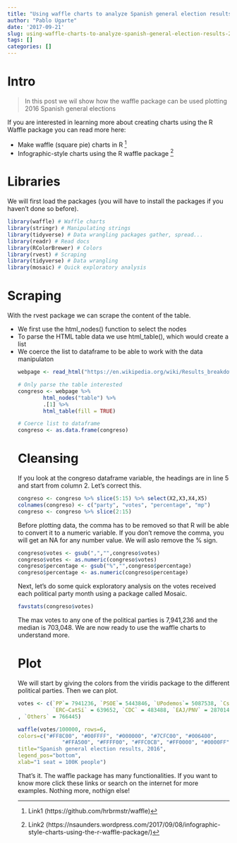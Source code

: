 ```yaml
---
title: "Using waffle charts to analyze Spanish general election results, 2016"
author: "Pablo Ugarte"
date: '2017-09-21'
slug: using-waffle-charts-to-analyze-spanish-general-election-results-2016
tags: []
categories: []
---
```


# Intro

>In this post we wil show how the waffle package can be used plotting 2016 Spanish general elections

If you are interested in learning more about creating charts using the R Waffle package you can read more here:

* Make waffle (square pie) charts in R [^1]
* Infographic-style charts using the R waffle package [^2]

# Libraries

We will first load the packages (you will have to install the packages if you haven't done so before).

```r
library(waffle) # Waffle charts
library(stringr) # Manipulating strings
library(tidyverse) # Data wrangling packages gather, spread...
library(readr) # Read docs
library(RColorBrewer) # Colors
library(rvest) # Scraping
library(tidyverse) # Data wrangling
library(mosaic) # Quick exploratory analysis
```

# Scraping

With the rvest package we can scrape the content of the table. 

* We first use the html_nodes() function to select the <table> nodes
* To parse the HTML table data we use html_table(), which would create a list
* We coerce the list to dataframe to be able to work with the data manipulaton

```r
webpage <- read_html("https://en.wikipedia.org/wiki/Results_breakdown_of_the_Spanish_general_election,_2016_(Congress)")

# Only parse the table interested
congreso <- webpage %>%
        html_nodes("table") %>%
        .[1] %>%
        html_table(fill = TRUE)

# Coerce list to dataframe
congreso <- as.data.frame(congreso)
```

# Cleansing

If you look at the congreso dataframe variable, the headings are in line 5 and start from column 2. Let's correct this.

```r
congreso <- congreso %>% slice(5:15) %>% select(X2,X3,X4,X5)
colnames(congreso) <- c("party", "votes", "percentage", "mp")
congreso <- congreso %>% slice(2:15)
```

Before plotting data, the comma has to be removed so that R will be able to convert it to a numeric variable.  If you don’t remove the comma, you will get an NA for any number value. We will aslo remove the % sign.

```r
congreso$votes <- gsub(",","",congreso$votes)
congreso$votes <- as.numeric(congreso$votes)
congreso$percentage <- gsub("%","",congreso$percentage)
congreso$percentage <- as.numeric(congreso$percentage)
```

Next, let's do some quick exploratory analysis on the votes received each political party month using a package called Mosaic.

```r
favstats(congreso$votes)
```

The max votes to any one of the political parties is 7,941,236 and the median is 703,048. We are now ready to use the waffle charts to understand more.

# Plot

We will start by giving the colors from the viridis package to the different political parties. Then we can plot.

```r
votes <- c(`PP`= 7941236, `PSOE`= 5443846, `UPodemos`= 5087538, `Cs`= 3141570, 
           `ERC–CatSí` = 639652, `CDC` = 483488, `EAJ/PNV` = 287014, `EH Bildu` = 184713, `CCa–PNC` = 81917
, `Others` = 766445) 

waffle(votes/100000, rows=6,
colors=c("#FF8C00", "#00FFFF", "#000000", "#7CFC00", "#006400", 
              "#FFA500", "#FFFF00", "#FFC0CB", "#FF0000", "#0000FF"),
title="Spanish general election results, 2016",
legend_pos="bottom",
xlab="1 seat = 100K people")
```

That's it. The waffle package has many functionalities. If you want to know more click these links or search on the internet for more examples. Nothing more, nothign else!

[^1]: Link1 (https://github.com/hrbrmstr/waffle)
[^2]: Link2 (https://nsaunders.wordpress.com/2017/09/08/infographic-style-charts-using-the-r-waffle-package/)
